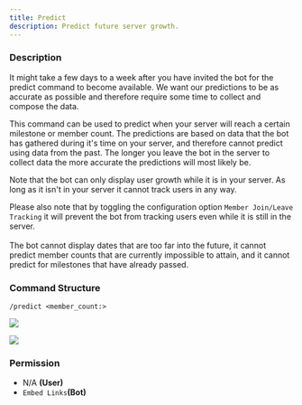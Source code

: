 ```yaml
---
title: Predict
description: Predict future server growth.
---
```



### Description

<Callout type="warning">
It might take a few days to a week after you have invited the bot for the predict command to become available. We want our predictions to be as accurate as possible and therefore require some time to collect and compose the data.
</Callout>

This command can be used to predict when your server will reach a certain milestone or member count. The predictions are based on data that the bot has gathered during it's time on your server, and therefore cannot predict using data from the past. The longer you leave the bot in the server to collect data the more accurate the predictions will most likely be.

Note that the bot can only display user growth while it is in your server. As long as it isn't in your server it cannot track users in any way. 

Please also note that by toggling the configuration option `Member Join/Leave Tracking` it will prevent the bot from tracking users even while it is still in the server.\
\
The bot cannot display dates that are too far into the future, it cannot predict member counts that are currently impossible to attain, and it cannot predict for milestones that have already passed.

### Command Structure

```
/predict <member_count:>
```

![](https://i.imgur.com/cqLuHyt.png)

![](https://i.imgur.com/RICohnB.png)

### **Permission**

* N/A **(User)**
* `Embed Links`**(Bot)**
